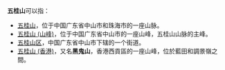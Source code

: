 '''五桂山'''可以指：
*[[五桂山|五桂山]]，位于中国广东省中山市和珠海市的一座山脉。
*[[五桂山_(山峰)|五桂山 (山峰)]]，位于中国广东省中山市的一座山峰，五桂山山脉的主峰。
*[[五桂山区|五桂山区]]，中国广东省中山市下辖的一个街道。
*[[五桂山_(香港)|五桂山 (香港)]]，又名'''黑鬼山'''，香港西貢區的一座山峰，位於藍田和調景嶺之間。
{{disambig|Cat=三字中国地名消歧义}}